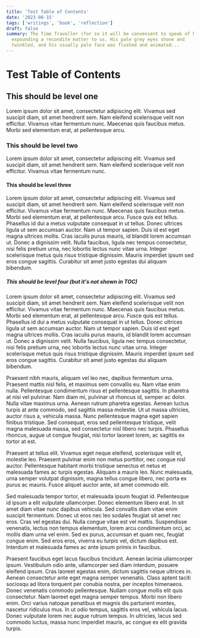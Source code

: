 ```yaml
---
title: 'Test Table of Contents'
date: '2023-08-15'
tags: ['writings', 'book', 'reflection']
draft: false
summary: The Time Traveller (for so it will be convenient to speak of him) was
  expounding a recondite matter to us. His pale grey eyes shone and
  twinkled, and his usually pale face was flushed and animated...
---
```


# Test Table of Contents 

## This should be level one
Lorem ipsum dolor sit amet, consectetur adipiscing elit. Vivamus sed suscipit diam, sit amet hendrerit sem. Nam eleifend scelerisque velit non efficitur. Vivamus vitae fermentum nunc. Maecenas quis faucibus metus. Morbi sed elementum erat, at pellentesque arcu. 

### This should be level two
Lorem ipsum dolor sit amet, consectetur adipiscing elit. Vivamus sed suscipit diam, sit amet hendrerit sem. Nam eleifend scelerisque velit non efficitur. Vivamus vitae fermentum nunc. 

#### This should be level three
Lorem ipsum dolor sit amet, consectetur adipiscing elit. Vivamus sed suscipit diam, sit amet hendrerit sem. Nam eleifend scelerisque velit non efficitur. Vivamus vitae fermentum nunc. Maecenas quis faucibus metus. Morbi sed elementum erat, at pellentesque arcu. Fusce quis est tellus. Phasellus id dui a metus vulputate consequat in ut tellus. Donec ultrices ligula ut sem accumsan auctor. Nam ut tempor sapien. Duis id est eget magna ultrices mollis. Cras iaculis purus mauris, id blandit lorem accumsan ut. Donec a dignissim velit. Nulla faucibus, ligula nec tempus consectetur, nisi felis pretium urna, nec lobortis lectus nunc vitae urna. Integer scelerisque metus quis risus tristique dignissim. Mauris imperdiet ipsum sed eros congue sagittis. Curabitur sit amet justo egestas dui aliquam bibendum.

##### This should be level four (but it's not shown in TOC)
Lorem ipsum dolor sit amet, consectetur adipiscing elit. Vivamus sed suscipit diam, sit amet hendrerit sem. Nam eleifend scelerisque velit non efficitur. Vivamus vitae fermentum nunc. Maecenas quis faucibus metus. Morbi sed elementum erat, at pellentesque arcu. Fusce quis est tellus. Phasellus id dui a metus vulputate consequat in ut tellus. Donec ultrices ligula ut sem accumsan auctor. Nam ut tempor sapien. Duis id est eget magna ultrices mollis. Cras iaculis purus mauris, id blandit lorem accumsan ut. Donec a dignissim velit. Nulla faucibus, ligula nec tempus consectetur, nisi felis pretium urna, nec lobortis lectus nunc vitae urna. Integer scelerisque metus quis risus tristique dignissim. Mauris imperdiet ipsum sed eros congue sagittis. Curabitur sit amet justo egestas dui aliquam bibendum.

Praesent nibh mauris, aliquam vel leo nec, dapibus fermentum urna. Praesent mattis nisl felis, et maximus sem convallis eu. Nam vitae enim nulla. Pellentesque condimentum risus et pellentesque sagittis. In pharetra at nisi vel pulvinar. Nam diam mi, pulvinar ut rhoncus id, semper ac dolor. Nulla vitae maximus urna. Aenean rutrum pharetra egestas. Aenean luctus turpis at ante commodo, sed sagittis massa molestie. Ut ut massa ultricies, auctor risus a, vehicula massa. Nunc pellentesque magna eget sapien finibus tristique. Sed consequat, eros sed pellentesque tristique, velit magna malesuada massa, sed consectetur nisl libero nec turpis. Phasellus rhoncus, augue ut congue feugiat, nisi tortor laoreet lorem, ac sagittis ex tortor at est.

Praesent at tellus elit. Vivamus eget neque eleifend, scelerisque velit et, molestie leo. Praesent pulvinar enim non metus porttitor, nec congue nisl auctor. Pellentesque habitant morbi tristique senectus et netus et malesuada fames ac turpis egestas. Aliquam a mauris leo. Nunc malesuada, urna semper volutpat dignissim, magna tellus congue libero, nec porta ex purus ac mauris. Fusce aliquet auctor ante, sit amet commodo elit.

Sed malesuada tempor tortor, et malesuada ipsum feugiat id. Pellentesque id ipsum a elit vulputate ullamcorper. Donec elementum libero erat. In sit amet diam vitae nunc dapibus vehicula. Sed convallis diam vitae enim suscipit fermentum. Donec ut eros nec leo sodales feugiat sit amet nec eros. Cras vel egestas dui. Nulla congue vitae est vel mattis. Suspendisse venenatis, lectus non tempus elementum, lorem arcu condimentum orci, ac mollis diam urna vel enim. Sed ex purus, accumsan et quam nec, feugiat congue enim. Sed eros eros, viverra eu turpis vel, dictum dapibus est. Interdum et malesuada fames ac ante ipsum primis in faucibus.

Praesent faucibus eget lacus faucibus tincidunt. Aenean lacinia ullamcorper ipsum. Vestibulum odio ante, ullamcorper sed diam interdum, posuere eleifend ipsum. Cras laoreet egestas enim, dictum sagittis neque ultrices in. Aenean consectetur ante eget magna semper venenatis. Class aptent taciti sociosqu ad litora torquent per conubia nostra, per inceptos himenaeos. Donec venenatis commodo pellentesque. Nullam congue mollis elit quis consectetur. Nam laoreet eget magna semper tempus. Morbi non libero enim. Orci varius natoque penatibus et magnis dis parturient montes, nascetur ridiculus mus. In ut odio tempus, sagittis eros vel, vehicula lacus. Donec vulputate lorem nec augue rutrum tempus. In ultricies, lacus sed commodo luctus, massa nunc imperdiet mauris, ac congue ex elit gravida turpis.

